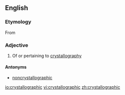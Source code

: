 ==English==

===Etymology===
From {{suffix|crystallography|ic}}

===Adjective===
{{en-adj|-}}

# Of or pertaining to [[crystallography]]

====Antonyms====
* [[noncrystallographic]]

[[io:crystallographic]]
[[vi:crystallographic]]
[[zh:crystallographic]]
